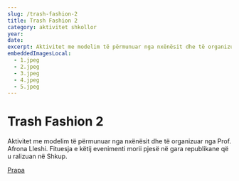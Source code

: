 ```yaml
---
slug: /trash-fashion-2
title: Trash Fashion 2
category: aktivitet shkollor
year:
date:
excerpt: Aktivitet me modelim të përmunuar nga nxënësit dhe të organizuar nga Prof. Afrona Lleshi ...
embeddedImagesLocal:
  - 1.jpeg
  - 2.jpeg
  - 3.jpeg
  - 4.jpeg
  - 5.jpeg
---
```


# Trash Fashion 2

Aktivitet me modelim të përmunuar nga nxënësit dhe të organizuar nga Prof. Afrona Lleshi. Fituesja e këtij evenimenti morii pjesë në gara republikane që u ralizuan në Shkup.

[Prapa](/projects)
